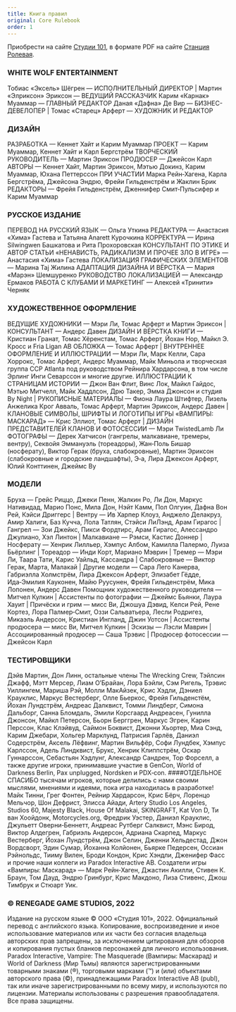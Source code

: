 ```yaml
---
title: Книга правил
original: Core Rulebook
order: 1
---
```


Приобрести на сайте [Студии 101](https://studio101.ru/products/stv501), в формате PDF на сайте [Станция Ролевая](https://rpgbook.ru/settings/wod/v5/STV501).

### WHITE WOLF ENTERTAINMENT

Тобиас «Эксель» Шёгрен — ИСПОЛНИТЕЛЬНЫЙ ДИРЕКТОР | Мартин «Элриксон» Эриксон — ВЕДУЩИЙ РАССКАЗЧИК
Карим «Карнак» Муаммар — ГЛАВНЫЙ РЕДАКТОР
Даная «Дафна» Де Вир — БИЗНЕС-ДЕВЕЛОПЕР | Томас «Старец» Арферт — ХУДОЖНИК И РЕДАКТОР

### ДИЗАЙН

РАЗРАБОТКА — Кеннет Хайт и Карим Муаммар
ПРОЕКТ — Карим Муаммар, Кеннет Хайт и Карл Бергстрём
ТВОРЧЕСКИЙ РУКОВОДИТЕЛЬ — Мартин Эриксон
ПРОДЮСЕР — Джейсон Карл
АВТОРЫ — Кеннет Хайт, Мартин Эриксон, Мэтью Докинз, Карим Муаммар, Юхана Петтерссон
ПРИ УЧАСТИИ Марка Рейн‑Хагена, Карла Бергстрёма, Джейсона Эндрю, Фрейи Гильденстрём и Жаклин Брик
РЕДАКТОРЫ — Фрейя Гильденстрём, Дженнифер Смит‑Пульсифер и Карим Муаммар

### РУССКОЕ ИЗДАНИЕ

ПЕРЕВОД НА РУССКИЙ ЯЗЫК — Ольга Уткина
РЕДАКТУРА — Анастасия «Хима» Гастева и Татьяна Anarett Курочкина
КОРРЕКТУРА — Ирина Silwingwen Башкатова и Рита Прохоровская
КОНСУЛЬТАНТ ПО ЭТИКЕ И АВТОР СТАТЬИ «НЕНАВИСТЬ, РАДИКАЛИЗМ
И ПРОЧЕЕ ЗЛО В ИГРЕ» — Анастасия «Хима» Гастева
ЛОКАЛИЗАЦИЯ ГРАФИЧЕСКИХ ЭЛЕМЕНТОВ — Марина Taj Жилина
АДАПТАЦИЯ ДИЗАЙНА И ВЁРСТКА — Мария «Марэн» Шемшуренко
РУКОВОДСТВО ЛОКАЛИЗАЦИЕЙ — Александр Ермаков
РАБОТА С КЛУБАМИ И МАРКЕТИНГ — Алексей «Тринити» Черняк

### ХУДОЖЕСТВЕННОЕ ОФОРМЛЕНИЕ

ВЕДУЩИЕ ХУДОЖНИКИ — Мэри Ли, Томас Арферт и Мартин Эриксон | КОНСУЛЬТАНТ — Андерс Давен
ДИЗАЙН И ВЁРСТКА КНИГИ — Кристиан Гранат, Томас Хёренстам, Томас Арферт, Йохан Нор, Майкл Э. Кросс и Fria Ligan AB
ОБЛОЖКА — Томас Арферт | ВНУТРЕННЕЕ ОФОРМЛЕНИЕ И ИЛЛЮСТРАЦИИ — Мэри Ли, Марк Келли, Сара Хоррокс, Томас Арферт,
Андерс Муаммар, Майк Миньола и творческая группа CCP Atlanta под руководством Рейнира Хардарсона, в том числе
Эрлинг Инги Севарссон и многие другие.
ИЛЛЮСТРАЦИИ К СТРАНИЦАМ ИСТОРИИ — Джон Ван Флит, Винс Лок, Майкл Гайдос, Мэтью Митчелл, Майк Хаддлсон, Дрю
Такер, Эмма Джонсон и студия By Night | РУКОПИСНЫЕ МАТЕРИАЛЫ — Фиона Лаура Штифтер, Лизель Анжелика Крог Авваль,
Томас Арферт, Мартин Эриксон, Андерс Давен | КЛАНОВЫЕ СИМВОЛЫ, ШРИФТЫ И ЛОГОТИПЫ ИГРЫ «ВАМПИРЫ: МАСКАРАД» —
Крис Эллиот, Томас Арферт | ДИЗАЙН ПРЕДСТАВИТЕЛЕЙ КЛАНОВ И ФОТОСЕССИИ — Мэри TwistedLamb Ли
ФОТОГРАФЫ — Дерек Хатчисон (гангрелы, малкавиане, тремеры, вентру), Секвойя Эммануэль (тореадоры), Жан‑Поль
Бишар (носферату), Виктор Герак (бруха, слабокровные), Мартин Эриксон (слабокровные и городские ландшафты), Э‑а,
Лира Джексон Арферт, Юлий Конттинен, Джеймс Ву

### МОДЕЛИ

Бруха — Грейс Риццо, Джеки Пенн, Жалкин Ро, Ли Дон, Маркус Нативидад, Марио Понс, Мила Дон, Нэйт Камм, Пол Олгуин, Дафна Вон Рей,
Кэйси Дриггерс | Вентру — Ив Харпер Клоуз, Анджело Делакруз, Амир Халиги, Баз Кучча, Лола Татлян, Стэйси ЛиЛэнд, Арам Гирагос | Гангрел — Зои Джейкс,
Пикси Фордтирс, Арам Гирагос, Алессандро Джулиано, Хэл Линтон | Малкавиане — Рэмси, Кастис Доннер | Носферату — Хенрик Лилльер, Хэмпус Албом,
Камилла Палермо, Луиза Бьёрлинг | Тореадор — Инди Корт, Мариано Мэврин | Тремер — Мэри Ли, Таара Тати, Карис Уайльд, Кассандра | Слабокровные —
Виктор Герак, Марта, Малакай | Другие модели — Сара Лего Канерва, Габриэлла Холмстрём, Лира Джексон Арферт, Элизабет Гёдде, Ида‑Эмилия Кауконен,
Майю Руусунен, Фрейя Гильденстрём, Мика Лопонен, Андерс Давен
Помощник художественного руководителя — Митчел Кулкин | Ассистенты по фотографии — Джеймс Бьянки, Лаура Хауит | Причёски и грим —
мисс Ви, Джошуа Дэвид, Келси Рей, Рене Кортез, Лора Палмер‑Смит, Оззи Сальватьера, Лесли Родригез, Микаэль Андерсон, Кристиан Ингланд, Джин Уотсон |
Ассистенты продюсера — мисс Ви, Митчел Кулкин | Эскизы — Лэсли Маврин | Ассоциированный продюсер — Саша Трэвис |
Продюсер фотосессии — Джейсон Карл

### ТЕСТИРОВЩИКИ

Дэйв Мартин, Дон Линн, остальные члены The Wrecking Crew, Тэйлсин Джафф, Мэтт Мерсер, Лиам О’Брайан, Лора Бэйли, Сэм Ригель, Трэвис Уиллингем,
Мариша Рэй, Молли МакАйзек, Крис Хэдли, Дэниел Крауклис, Маркус Вестерберг, Олле Бьеркос, Фрейя Гильденстём, Йохан Лундстрём, Андреас Далквист,
Томми Линдберг, Симона Дальборг, Санна Бломдаль, Эмили Корсгаард Андреасен, Гунилла Джонсон, Майкл Петерсон, Бьорн Берггрен, Маркус Эгрен,
Карин Перссон, Клас Клэйвуд, Саймон Боквист, Джонни Хьортер, Миа Сэнд, Карим Джебари, Хольгер Марклунд, Патрисия Гарлёв, Даниэл Содерстрём,
Аксель Лёфвинг, Мартин Вильфёр, Софи Лундбек, Хэмпус Карлссон, Адель Линдквист, Брукс, Хенрик Клиппстрём, Оскар Гуннарссон, Себастьян Хэдлунг,
Александр Сандрен, Тор Форселл, а также другие игроки, принимавшие участие в GenCon, World of Darkness Berlin, Pax unplugged, Nordsken и PDX‑con.
####ОТДЕЛЬНОЕ СПАСИБО
тысячам игроков, которые делились с нами своими мыслями, мнениями и идеями, пока игра находилась в разработке!
Майк Тинни, Грег Фонтен, Рейнир Хардарсон, Крис Бёрч, Лоренцо Мельчор, Шон Дефрист, Элисса Айади, Artery Studio Los Angeles, Studios 60,
Majesty Black, House Of Malakai, SKINGRAFT, Kat Von D, Ти ван Хоойдонк, Motorcycles.org, Фредрик Уэстер, Даниэл Крауклис, Джульетт Оверни‑Беннетт,
Андреас Рутберг Салквист, Мэнс Бирод, Виктор Алдегрен, Габриэль Андерсон, Адриана Скарпед, Маркус Вестерберг, Йохан Лундстрём, Джон Селин,
Дженни Хельдестад, Джон Вордсворт, Эдин Сумар, Йоханна Колйонен, Бьярке Педерсен, Оссиан Рэйнольдс, Тииму Вилен, Броди Кондон, Крис Хэндли,
Дженифер Фасс и прочие наши коллеги из Paradox Interactive AB.
Создатели игры «Вампиры: Маскарад» — Марк Рейн‑Хаген, Джастин Акилли, Стивен К. Браун, Том Дауд,
Эндрю Гринбург, Крис Макдоно, Лиза Стивенс, Джош Тимбрук и Стюарт Уик.

### © RENEGADE GAME STUDIOS, 2022

Издание на русском языке © ООО «Студия 101», 2022. Официальный перевод с английского языка.
Копирование, воспроизведение и иное использование материалов или их части без согласия владельца авторских прав запрещены,
за исключением цитирования для обзоров и копирования пустых бланков персонажей для личного использования.
Paradox Interactive, Vampire: The Masquerade (Вампиры: Маскарад) и World of Darkness (Мир Тьмы) являются зарегистрированными
товарными знаками (®), торговыми марками (™) и (или) объектами авторского права (©), принадлежащими Paradox Interactive AB (publ),
так или иначе зарегистрированными по всему миру, и используются по лицензии.
Материалы использованы с разрешения правообладателя. Все права защищены.
